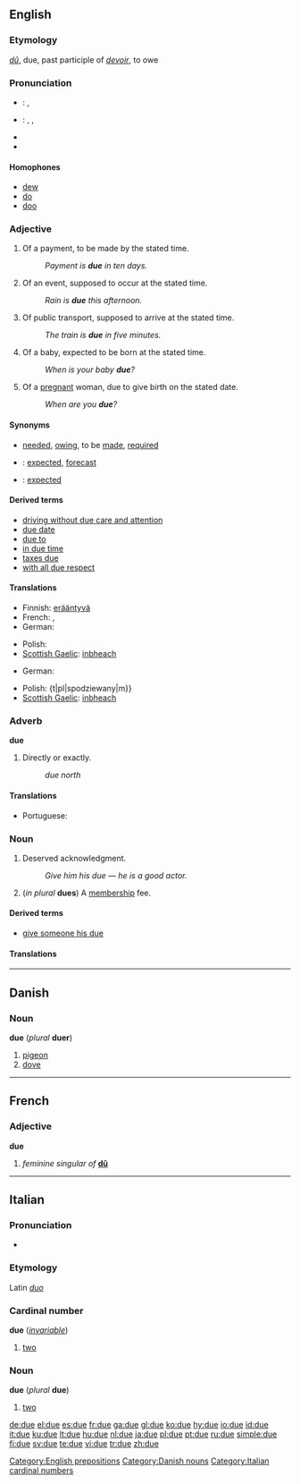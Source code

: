 {{wikipedia|dab=due}}
==English==

{{rank|opportunity|lines|personal|794|due|Henry|society|boat}}

===Etymology===
{{F.}} ''[[dû]]'', due, past participle of ''[[devoir]]'', to owe

===Pronunciation===
*{{italbrac|UK}}: {{IPA|/djuː/}}, {{SAMPA|/dju:/}}
*{{italbrac|UK}}: {{enPR|do͞o}}, {{IPA|/du/}}, {{SAMPA|/du/}}
*{{audio|en-us-due.ogg|Audio (US)}}
*{{rhymes|uː}}

====Homophones====
*[[dew]]
*[[do]] {{italbrac|US}}
*[[doo]] {{italbrac|US}}

===Adjective===
{{en-adj|-}}

# Of a payment, to be made by the stated time.
#:''Payment is '''due''' in ten days.''
# Of an event, supposed to occur at the stated time.
#:''Rain is '''due''' this afternoon.''
# Of public transport, supposed to arrive at the stated time.
#:''The train is '''due''' in five minutes.''
# Of a baby, expected to be born at the stated time.
#:''When is your baby '''due'''?''
# Of a [[pregnant]] woman, due to give birth on the stated date.
#:''When are you '''due'''?''

====Synonyms====
*{{italbrac|of a payment}} [[needed]], [[owing]], to be [[made]], [[required]]
*{{italbrac|of an event}}: [[expected]], [[forecast]]
*{{italbrac|of a vehicle}}: [[expected]]

====Derived terms====
*[[driving without due care and attention]]
*[[due date]]
*[[due to]]<!--due to: # [[likely]] to-->
*[[in due time]]
*[[taxes due]]
*[[with all due respect]]

====Translations====
{{trans-top|of a payment, to be made by the stated time}}
* Finnish: [[erääntyvä]]
* French: {{t+|fr|dû|m}}, {{t+|fr|due|f}}
* German: {{t-|de|fällig}}
{{trans-mid}}
* Polish: {{t|pl|należny|m}}
* [[Scottish Gaelic]]: [[inbheach]]
{{trans-bottom}}

{{trans-top|of an event, supposed to occur at the stated time}}
* German: {{t-|de|fällig}}
{{trans-mid}}
* Polish: {t|pl|spodziewany|m}}
* [[Scottish Gaelic]]: [[inbheach]]
{{trans-bottom}}

{{trans-top|of public transport, supposed to arrive at the stated time}}
{{trans-mid}}
{{trans-bottom}}

{{trans-top|of a baby, expected to be born at the stated time}}
{{trans-mid}}
{{trans-bottom}}

{{trans-top|of a pregnant woman, due to give birth on the stated date}}
{{trans-mid}}
{{trans-bottom}}

===Adverb===
'''due'''

# {{italbrac|used with compass directions}} Directly or exactly.
#:''due north''

====Translations====
{{trans-top|used with compass directions: directly or exactly}}
{{trans-mid}}
* Portuguese: {{t|pt|exatamente}}
{{trans-bottom}}

===Noun===
{{en-noun}}

# Deserved acknowledgment.
#:''Give him his due &mdash; he is a good actor.''
# (''in plural'' '''dues''') A [[membership]] fee.

====Derived terms====
*[[give someone his due]]

====Translations====
{{trans-top|deserved acknowledgement}}
{{trans-mid}}
{{trans-bottom}}

[[Category:English prepositions]]

----

==Danish==

===Noun===
'''due''' (''plural'' '''duer''')

# [[pigeon]]
# [[dove]]

[[Category:Danish nouns]]

----

==French==

===Adjective===
'''due''' {{f}}

# ''feminine singular of'' '''[[dû]]'''

----

==Italian==

===Pronunciation===
* {{IPA|[ˈdue]}}

===Etymology===
Latin ''[[duo#Latin|duo]]''

===Cardinal number===
'''due''' (''[[invariable]]'')

# [[two]]

<!--do not put non-English translations in foreign-language entries-->

===Noun===
'''due''' {{m}} (''plural'' '''due''') <!--sic-->

# [[two]]

[[Category:Italian cardinal numbers]]

[[de:due]]
[[el:due]]
[[es:due]]
[[fr:due]]
[[ga:due]]
[[gl:due]]
[[ko:due]]
[[hy:due]]
[[io:due]]
[[id:due]]
[[it:due]]
[[ku:due]]
[[lt:due]]
[[hu:due]]
[[nl:due]]
[[ja:due]]
[[pl:due]]
[[pt:due]]
[[ru:due]]
[[simple:due]]
[[fi:due]]
[[sv:due]]
[[te:due]]
[[vi:due]]
[[tr:due]]
[[zh:due]]